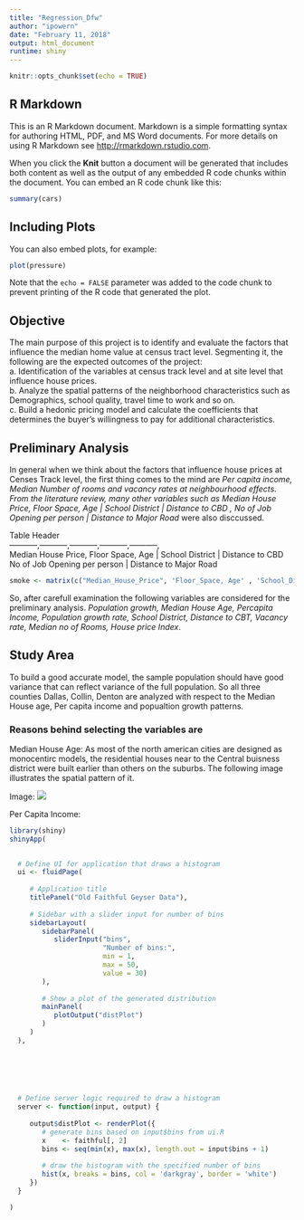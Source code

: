 ```yaml
---
title: "Regression_Dfw"
author: "ipowern"
date: "February 11, 2018"
output: html_document
runtime: shiny
---
```


```r
knitr::opts_chunk$set(echo = TRUE)
```

## R Markdown

This is an R Markdown document. Markdown is a simple formatting syntax for authoring HTML, PDF, and MS Word documents. For more details on using R Markdown see <http://rmarkdown.rstudio.com>.

When you click the **Knit** button a document will be generated that includes both content as well as the output of any embedded R code chunks within the document. You can embed an R code chunk like this:

```r
summary(cars)
```

## Including Plots

You can also embed plots, for example:

```r
plot(pressure)
```

Note that the `echo = FALSE` parameter was added to the code chunk to prevent printing of the R code that generated the plot.

## Objective
The main purpose of this project is to identify and evaluate the factors that influence the median home value at census tract level. Segmenting it, the following are the expected outcomes of the project:  
a. Identification of the variables at census track level and at site level that influence house prices.  
b. Analyze the spatial patterns of the neighborhood characteristics such as Demographics, school quality, travel time to work and so on.  
c. Build a hedonic pricing model and calculate the coefficients that determines the buyer’s willingness to pay for additional characteristics.

## Preliminary Analysis
In general when we think about the factors that influence house prices at Censes Track level, the first thing comes to the mind are *Per capita income, Median Number of rooms and vacancy rates at  neighbourhood effects. From the literature review, many other variables such as Median House Price, Floor Space, Age | School District | Distance to CBD , No of Job Opening per person | Distance to Major Road* were also disccussed. 

Table Header      
-----------,-----------,-----------,-----------,-----------,  
Median House Price, Floor Space, Age | School District | Distance to CBD 
No of Job Opening per person | Distance to Major Road 


```r
smoke <- matrix(c("Median_House_Price", 'Floor_Space, Age' , 'School_District' , 'Distance2CBD', 'No_of_JobOpening_perperson' , 'Distance2MajorRoad'), ncol = 2, byrow = TRUE)

```

So, after carefull examination the following variables are considered for the preliminary analysis. *Population growth, Median House Age, Percapita Income, Population growth rate, School District, Distance to CBT, Vacancy rate, Median no of Rooms, House price Index*. 

## Study Area

To build a good accurate model, the sample population should have good variance that can reflect variance of the full population. So all three counties Dallas, Collin, Denton are analyzed with respect to the Median House age, Per capita income and popualtion growth patterns.   

### Reasons behind selecting the variables are 

Median House Age: As most of the north american cities are designed as monocentirc models, the residential houses near to the Central buisness district were built earlier than others on the suburbs. The following image illustrates the spatial pattern of it. 

Image: ![](C:/Stuff/Seagate_Backup/dinesh/education/UTD_Sem/UTD_Sem5/MasterProject/R_Ms_NB/Spatial-Data-Analysis/County_CT_HouseAgepng.png)


Per Capita Income:

```r
library(shiny)
shinyApp(
  

  # Define UI for application that draws a histogram
  ui <- fluidPage(
     
     # Application title
     titlePanel("Old Faithful Geyser Data"),
     
     # Sidebar with a slider input for number of bins 
     sidebarLayout(
        sidebarPanel(
           sliderInput("bins",
                       "Number of bins:",
                       min = 1,
                       max = 50,
                       value = 30)
        ),
        
        # Show a plot of the generated distribution
        mainPanel(
           plotOutput("distPlot")
        )
     )
  ),
   


     
  
  
  # Define server logic required to draw a histogram
  server <- function(input, output) {
     
     output$distPlot <- renderPlot({
        # generate bins based on input$bins from ui.R
        x    <- faithful[, 2] 
        bins <- seq(min(x), max(x), length.out = input$bins + 1)
        
        # draw the histogram with the specified number of bins
        hist(x, breaks = bins, col = 'darkgray', border = 'white')
     })
  }

)
```






